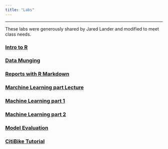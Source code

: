 ```yaml
---
title: "Labs"
---
```

--------

These labs were generously shared by Jared Lander and modified to meet class needs.

### [Intro to R](Labs/lab1.html)

### [Data Munging](Labs/lab2.html)

### [Reports with R Markdown](Labs/lab3.html)

### [Marchine Learning part Lecture](Labs/lab4Lect.html)

### [Machine Learning part 1](Labs/lab4.html)

### [Machine Learning part 2](Labs/lab5.html)

### [Model Evaluation](Labs/lab6.html)

### [CitiBike Tutorial](Labs/lab7.html)


